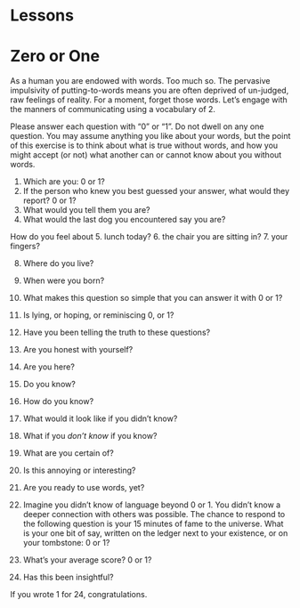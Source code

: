 
# Lessons {-}  


# Zero or One  

As a human you are endowed with words.
Too much so. The pervasive impulsivity of putting-to-words means you are often deprived
of un-judged, raw feelings of reality.
For a moment, forget those words.
Let's engage with the manners of communicating
using a vocabulary of 2.

Please answer each question with "0" or "1".
Do not dwell on any one question.
You may assume anything you like about your words,
but the point of this exercise is to think about what is true without words, and how you might accept (or not)
what another can or cannot know about you without words.
 
1.  Which are you: 0 or 1?
2.  If the person who knew you best guessed your answer,
    what would they report? 0 or 1?
3.  What would you tell them you are?
4.  What would the last dog you encountered say you are?
 
How do you feel about
5.  lunch today?
6.  the chair you are sitting in?
7.  your fingers?
 
8.  Where do you live?
9.  When were you born?
10. What makes this question so simple that you can answer it
    with 0 or 1?
11. Is lying, or hoping, or reminiscing 0, or 1?
12. Have you been telling the truth to these questions?
13. Are you honest with yourself?
 
14. Are you here?
15. Do you know?
16. How do you know?
17. What would it look like if you didn't know?
18. What if you *don't know* if you know?
 
19. What are you certain of?
20. Is this annoying or interesting?
21. Are you ready to use words, yet?
 
22. Imagine you didn't know of language beyond 0 or 1.
    You didn't know a deeper connection with others was possible.
    The chance to respond to the following question is
    your 15 minutes of fame to the universe.
    What is your one bit of say,
    written on the ledger next to your existence, or
    on your tombstone: 0 or 1?
 
23. What's your average score? 0 or 1?
24. Has this been insightful?
 
If you wrote 1 for 24, congratulations.
